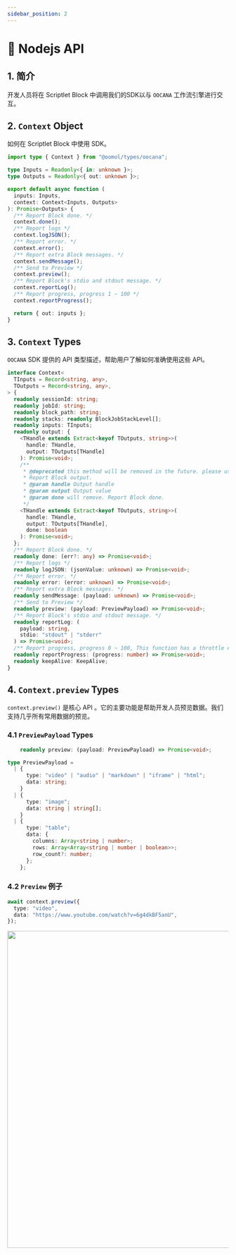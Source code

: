 ```yaml
---
sidebar_position: 2
---
```



# 📗 Nodejs API

## 1. 简介

开发人员将在 Scriptlet Block 中调用我们的SDK以与 `OOCANA` 工作流引擎进行交互。

## 2. `Context` Object

如何在 Scriptlet Block 中使用 SDK。

```typescript
import type { Context } from "@oomol/types/oocana";

type Inputs = Readonly<{ in: unknown }>;
type Outputs = Readonly<{ out: unknown }>;

export default async function (
  inputs: Inputs,
  context: Context<Inputs, Outputs>
): Promise<Outputs> {
  /** Report Block done. */
  context.done();
  /** Report logs */
  context.logJSON();
  /** Report error. */
  context.error();
  /** Report extra Block messages. */
  context.sendMessage();
  /** Send to Preview */
  context.preview();
  /** Report Block's stdio and stdout message. */
  context.reportLog();
  /** Report progress, progress 1 ~ 100 */
  context.reportProgress();

  return { out: inputs };
}
```

## 3. `Context` Types

`OOCANA` SDK 提供的 API 类型描述，帮助用户了解如何准确使用这些 API。

```typescript
interface Context<
  TInputs = Record<string, any>,
  TOutputs = Record<string, any>,
> {
  readonly sessionId: string;
  readonly jobId: string;
  readonly block_path: string;
  readonly stacks: readonly BlockJobStackLevel[];
  readonly inputs: TInputs;
  readonly output: {
    <THandle extends Extract<keyof TOutputs, string>>(
      handle: THandle,
      output: TOutputs[THandle]
    ): Promise<void>;
    /**
     * @deprecated this method will be removed in the future. please use function without done parameter. if you want to report block done, please use context.done() instead.
     * Report Block output.
     * @param handle Output handle
     * @param output Output value
     * @param done will remove. Report Block done.
     */
    <THandle extends Extract<keyof TOutputs, string>>(
      handle: THandle,
      output: TOutputs[THandle],
      done: boolean
    ): Promise<void>;
  };
  /** Report Block done. */
  readonly done: (err?: any) => Promise<void>;
  /** Report logs */
  readonly logJSON: (jsonValue: unknown) => Promise<void>;
  /** Report error. */
  readonly error: (error: unknown) => Promise<void>;
  /** Report extra Block messages. */
  readonly sendMessage: (payload: unknown) => Promise<void>;
  /** Send to Preview */
  readonly preview: (payload: PreviewPayload) => Promise<void>;
  /** Report Block's stdio and stdout message. */
  readonly reportLog: (
    payload: string,
    stdio: "stdout" | "stderr"
  ) => Promise<void>;
  /** Report progress, progress 0 ~ 100, This function has a throttle effect, triggering once every 300ms. */
  readonly reportProgress: (progress: number) => Promise<void>;
  readonly keepAlive: KeepAlive;
}
```

## 4. `Context.preview` Types

`context.preview()` 是核心 API 。它的主要功能是帮助开发人员预览数据。我们支持几乎所有常用数据的预览。

### 4.1 `PreviewPayload` Types

```typescript
    readonly preview: (payload: PreviewPayload) => Promise<void>;
```

```typescript
type PreviewPayload =
  | {
      type: "video" | "audio" | "markdown" | "iframe" | "html";
      data: string;
    }
  | {
      type: "image";
      data: string | string[];
    }
  | {
      type: "table";
      data: {
        columns: Array<string | number>;
        rows: Array<Array<string | number | boolean>>;
        row_count?: number;
      };
    };
```

### 4.2 `Preview` 例子

```typescript
await context.preview({
  type: "video",
  data: "https://www.youtube.com/watch?v=6g4dkBF5anU",
});
```

<img src={node_preview} width="720" />
